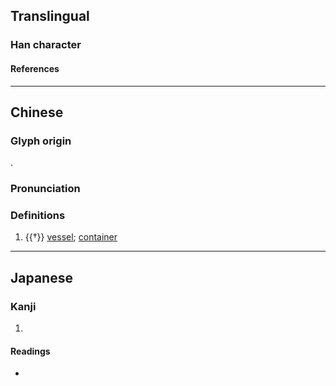 {{character info/new}}
==Translingual==

===Han character===
{{Han char|rn=32|rad=土|as=12|sn=15|four=|canj=GIST|ids=⿰土盛}}

====References====
{{Han ref|kx=0239.050|dkj=05474|hdz=10479.050|uh=58AD}}

----

==Chinese==
{{zh-forms}}

===Glyph origin===
{{Han etym}}
{{Han compound|土|盛|ls=psc|c1=s|c2=p|t1=earth; clay}}.

===Pronunciation===
{{zh-pron
|m=shèng
|c=sing6
|mc=y
|oc=y
|cat=n
}}

===Definitions===
{{zh-hanzi}}

# {{†}} [[vessel]]; [[container]]

----

==Japanese==

===Kanji===
{{ja-kanji|grade=|rs=土12}}

# {{defn|lang=ja|sort=土12}}

====Readings====
* {{ja-readings|on=[[せい]] (sei)|kun=}}